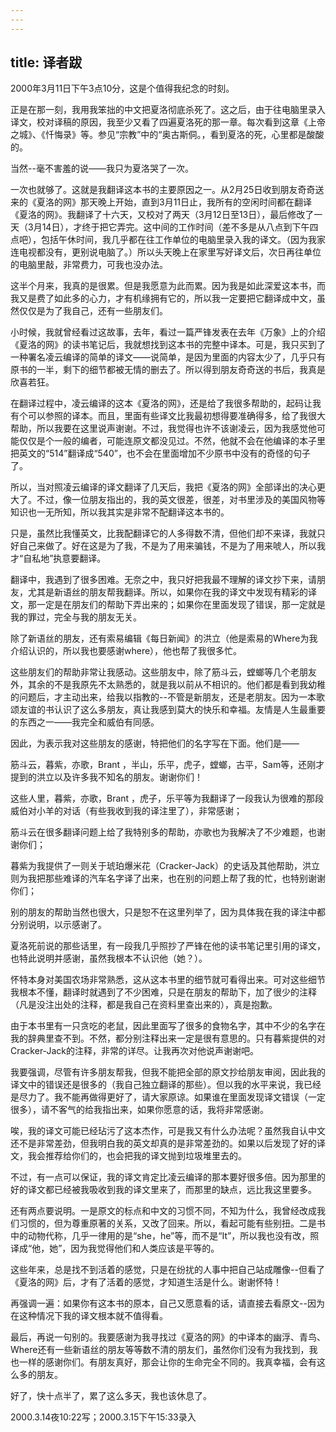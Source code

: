 ```yaml
---
---
---
```

title: 译者跋
---



2000年3月11日下午3点10分，这是个值得我纪念的时刻。

正是在那一刻，我用我笨拙的中文把夏洛彻底杀死了。这之后，由于往电脑里录入译文，校对译稿的原因，我至少又看了四遍夏洛死的那一章。每次看到这章《上帝之城》、《忏悔录》等。参见“宗教”中的“奥古斯侗。，看到夏洛的死，心里都是酸酸的。

当然--毫不害羞的说——我只为夏洛哭了一次。

一次也就够了。这就是我翻译这本书的主要原因之一。从2月25日收到朋友奇奇送来的《夏洛的网》那天晚上开始，直到3月11日止，我所有的空闲时间都在翻译《夏洛的网》。我翻译了十六天，又校对了两天（3月12日至13日），最后修改了一天（3月14日），才终于把它弄完。这中间的工作时间（差不多是从八点到下午四点吧），包括午休时间，我几乎都在往工作单位的电脑里录入我的译文。（因为我家连电视都没有，更别说电脑了。）所以头天晚上在家里写好译文后，次日再往单位的电脑里敲，非常费力，可我也没办法。

这半个月来，我真的是很累。但是我愿意为此而累。因为我是如此深爱这本书，而我又是费了如此多的心力，才有机缘拥有它的，所以我一定要把它翻译成中文，虽然仅仅是为了我自己，还有一些朋友们。

小时候，我就曾经看过这故事，去年，看过一篇严锋发表在去年《万象》上的介绍《夏洛的网》的读书笔记后，我就想找到这本书的完整中译本。可是，我只买到了一种署名凌云编译的简单的译文——说简单，是因为里面的内容太少了，几乎只有原书的一半，剩下的细节都被无情的删去了。所以得到朋友奇奇送的书后，我真是欣喜若狂。

在翻译过程中，凌云编译的这本《夏洛的网》，还是给了我很多帮助的，起码让我有个可以参照的译本。而且，里面有些译文比我最初想得要准确得多，给了我很大帮助，所以我要在这里说声谢谢。不过，我觉得也许不该谢凌云，因为我感觉他可能仅仅是个一般的编者，可能连原文都没见过。不然，他就不会在他编译的本子里把英文的“514”翻译成“540”，也不会在里面增加不少原书中没有的奇怪的句子了。

所以，当对照凌云编译的译文翻译了几天后，我把《夏洛的网》全部译出的决心更大了。不过，像一位朋友指出的，我的英文很差，很差，对书里涉及的美国风物等知识也一无所知，所以我其实是非常不配翻译这本书的。

只是，虽然比我懂英文，比我配翻译它的人多得数不清，但他们却不来译，我就只好自己来做了。好在这是为了我，不是为了用来骗钱，不是为了用来唬人，所以我才“自私地”执意要翻译。

翻译中，我遇到了很多困难。无奈之中，我只好把我最不理解的译文抄下来，请朋友，尤其是新语丝的朋友帮我翻译。所以，如果你在我的译文中发现有精彩的译文，那一定是在朋友们的帮助下弄出来的；如果你在里面发现了错误，那一定就是我的罪过，完全与我的朋友无关。

除了新语丝的朋友，还有索易编辑《每日新闻》的洪立（他是索易的Where为我介绍认识的，所以我也要感谢where），他也帮了我很多忙。

这些朋友们的帮助非常让我感动。这些朋友中，除了筋斗云，螳螂等几个老朋友外，其余的不是我原先不太熟悉的，就是我以前从不相识的。他们都是看到我幼稚的问题后，才主动出来，给我以指教的--不管是新朋友，还是老朋友。因为一本歌颂友谊的书认识了这么多朋友，真让我感到莫大的快乐和幸福。友情是人生最重要的东西之一——我完全和威伯有同感。

因此，为表示我对这些朋友的感谢，特把他们的名字写在下面。他们是——

筋斗云，暮紫，亦歌，Brant ，半山，乐平，虎子，螳螂，古平，Sam等，还刚才提到的洪立以及许多我不知名的朋友。谢谢你们！

这些人里，暮紫，亦歌，Brant ，虎子，乐平等为我翻译了一段我认为很难的那段威伯对小羊的对话（有些我收到我的译注里了），非常感谢；

筋斗云在很多翻译问题上给了我特别多的帮助，亦歌也为我解决了不少难题，也谢谢你们；

暮紫为我提供了一则关于琥珀爆米花（Cracker-Jack）的史话及其他帮助，洪立则为我把那些难译的汽车名字译了出来，也在别的问题上帮了我的忙，也特别谢谢你们；

别的朋友的帮助当然也很大，只是恕不在这里列举了，因为具体我在我的译注中都分别说明，以示感谢了。

夏洛死前说的那些话里，有一段我几乎照抄了严锋在他的读书笔记里引用的译文，也特此说明并感谢，虽然我根本不认识他（她？）。

怀特本身对美国农场非常熟悉，这从这本书里的细节就可看得出来。可对这些细节我根本不懂，翻译时就遇到了不少困难，只是在朋友的帮助下，加了很少的注释（凡是没注出处的注释，都是我自己在资料里查出来的），真是抱歉。

由于本书里有一只贪吃的老鼠，因此里面写了很多的食物名字，其中不少的名字在我的辞典里查不到。不然，都分别注释出来一定是很有意思的。只有暮紫提供的对Cracker-Jack的注释，非常的详尽。让我再次对他说声谢谢吧。

我要强调，尽管有许多朋友帮我，但我不能把全部的原文抄给朋友审阅，因此我的译文中的错误还是很多的（我自己独立翻译的那些）。但以我的水平来说，我已经是尽力了。我不能再做得更好了，请大家原谅。如果谁在里面发现译文错误（一定很多），请不客气的给我指出来，如果你愿意的话，我将非常感谢。

唉，我的译文可能已经玷污了这本杰作，可是我又有什么办法呢？虽然我自认中文还不是非常差劲，但我明白我的英文却真的是非常差劲的。如果以后发现了好的译文，我会推荐给你们的，也会把我的译文抛到垃圾堆里去的。

不过，有一点可以保证，我的译文肯定比凌云编译的那本要好很多倍。因为那里的好的译文都已经被我吸收到我的译文里来了，而那里的缺点，远比我这里要多。

还有两点要说明。一是原文的标点和中文的习惯不同，不知为什么，我曾经改成我们习惯的，但为尊重原著的关系，又改了回来。所以，看起可能有些别扭。二是书中的动物代称，几乎一律用的是“she，he”等，而不是“It”，所以我也没有改，照译成“他，她”，因为我觉得他们和人类应该是平等的。

这些年来，总是找不到活着的感觉，只是在纷扰的人事中把自己站成雕像--但看了《夏洛的网》后，才有了活着的感觉，才知道生活是什么。谢谢怀特！

再强调一遍：如果你有这本书的原本，自己又愿意看的话，请直接去看原文--因为在这种情况下我的译文根本就不值得看。

最后，再说一句别的。我要感谢为我寻找过《夏洛的网》的中译本的幽浮、青鸟、Where还有一些新语丝的朋友等等数不清的朋友们，虽然你们没有为我找到，我也一样的感谢你们。有朋友真好，那会让你的生命完全不同的。我真幸福，会有这么多的朋友。

好了，快十点半了，累了这么多天，我也该休息了。

2000.3.14夜10:22写；2000.3.15下午15:33录入